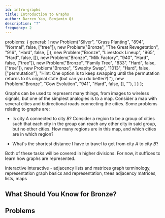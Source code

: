 ```yaml
---
id: intro-graphs
title: Introduction to Graphs
author: Darren Yao, Benjamin Qi
description: "?"
frequency: 2
---
```



  problems: {
    general: [
      new Problem("Silver", "Grass Planting", "894", "Normal", false, ["tree"]),
      new Problem("Bronze", "The Great Revegetation", "916", "Hard", false, []),
      new Problem("Bronze", "Livestock Lineup", "965", "Hard", false, []),
      new Problem("Bronze", "Milk Factory", "940", "Hard", false, ["tree"]),
      new Problem("Bronze", "Family Tree", "833", "Hard", false, ["tree"]),
      new Problem("Bronze", "Swapity Swap", "1013", "Hard", false, ["permutation"], "Hint: One option is to keep swapping until the permutation returns to its original state (but can you do better?)."),
      new Problem("Bronze", "Cow Evolution", "941", "Hard", false, [], ""),
    ]
  }
};

Graphs can be used to represent many things, from images to wireless signals, but one of the simplest analogies is to a map. Consider a map with several cities and bidirectional roads connecting the cities. Some problems relating to graphs are:

 - Is city $A$ connected to city $B$? Consider a region to be a group of cities such that each city in the group can reach any other city in said group, but no other cities. How many regions are in this map, and which cities are in which region?

 - What's the shortest distance I have to travel to get from city $A$ to city $B$?

Both of these tasks will be covered in higher divisions. For now, it suffices to learn how graphs are represented.

<resources>
  <resource source="CSA" title="Introduction to Graphs" url="introduction_to_graphs" starred>interactive</resource>
  <resource source="CSA" title="Graph Representations" url="graph_representation" starred>interactive - adjacency lists and matrices</resource>
  <resource source="CPH" title="11 - Basics of Graphs" starred>graph terminology, representation</resource>
  <resource source="IUSACO" title="10.1 to 10.3 - Graph Theory" starred>graph basics and representation, trees</resource>
  <resource source="PAPS" title="6.4 - Graphs">adjacency matrices, lists, maps</resource>
  <resource source="TC" title="Intro to Graphs Section 1" url="introduction-to-graphs-and-their-data-structures-section-1"></resource>
</resources>

## What Should You Know for Bronze?

<IncompleteSection />

## Problems

<problems-list problems={metadata.problems.general} />